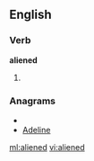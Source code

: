 ==English==

===Verb===
'''aliened'''

# {{past of|[[alien]]}}

===Anagrams===
* {{alphagram|adeeiln}}
* [[Adeline#English|Adeline]]


[[ml:aliened]]
[[vi:aliened]]